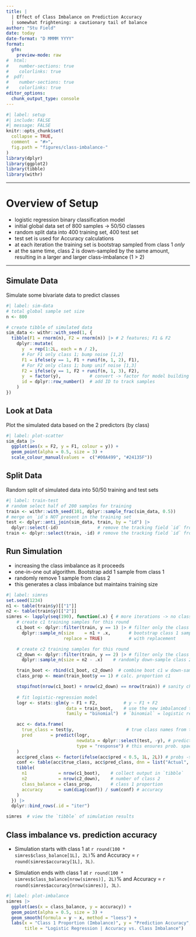 ```yaml
---
title: |
  | Effect of Class Imbalance on Prediction Accuracy
  | somewhat frightening: a cautionary tail of balance
author: "Stu Field"
date: today
date-format: "D MMMM YYYY"
format:
  gfm:
    preview-mode: raw
#  html:
#    number-sections: true
#    colorlinks: true
#  pdf:
#    number-sections: true
#    colorlinks: true
editor_options:
  chunk_output_type: console
---
```



```r
#| label: setup
#| include: FALSE
#| message: FALSE
knitr::opts_chunk$set(
  collapse = TRUE,
  comment  = "#>",
  fig.path = "figures/class-imbalance-"
)
library(dplyr)
library(ggplot2)
library(tibble)
library(withr)
```


--------


# Overview of Setup

- logistic regression binary classification model
- initial global data set of 800 samples -> 50/50 classes
- random split data into 400 training set, 400 test set
- test set is used for Accuracy calculations
- at each iteration the training set is bootstrap sampled from class 1 *only*
- at the same time, class 2 is down-sampled by the same amount,
  resulting in a larger and larger class-imbalance (1 > 2)



--------


## Simulate Data

Simulate some bivariate data to predict classes

```r
#| label: sim-data
# total global sample set size
n <- 800

# create tibble of simulated data
sim_data <- withr::with_seed(1, {
  tibble(F1 = rnorm(n), F2 = rnorm(n)) |> # 2 features; F1 & F2
    dplyr::mutate(
      y  = rep(1:2L, each = n / 2),
      # For F1 only class 1; bump noise [1,2]
      F1 = ifelse(y == 1, F1 + runif(n, 1, 2), F1),
      # For F2 only class 1; bump unif noise [1,3]
      F2 = ifelse(y == 1, F2 + runif(n, 1, 3), F2),
      y  = factor(y),           # convert -> factor for model building
      id = dplyr::row_number()  # add ID to track samples
    )
})
```


## Look at Data

Plot the simulated data based on the 2 predictors (by class)

```r
#| label: plot-scatter
sim_data |>
  ggplot(aes(x = F2, y = F1, colour = y)) +
  geom_point(alpha = 0.5, size = 3) +
  scale_colour_manual(values =  c("#00A499", "#24135F"))
```


## Split Data

Random split of simulated data into 50/50 training and test sets

```r
#| label: train-test
# random select half of 200 samples for training
train <- withr::with_seed(101, dplyr::sample_frac(sim_data, 0.5))
# merge on `id`s NOT present in the training set
test <- dplyr::anti_join(sim_data, train, by = "id") |>
  dplyr::select(-id)               # remove the tracking field `id` from test
train <- dplyr::select(train, -id) # remove the tracking field `id` from train
```


## Run Simulation

- increasing the class imbalance as it proceeds
- one-in-one out algorithm. Bootstrap add 1 sample from class 1
- randomly remove 1 sample from class 2
- this generates a class imbalance but maintains training size


```r
#| label: simres
set.seed(1234)
n1 <- table(train$y)[["1"]]
n2 <- table(train$y)[["2"]]
simres <- lapply(seq(190), function(.x) { # more iterations -> no class 2 left; trouble fitting
    # create c1 training samples for this round
    c1_boot <- dplyr::filter(train, y == 1) |> # filter only the class 1 samples
      dplyr::sample_n(size    = n1 + .x,       # bootstrap class 1 samples
                      replace = TRUE)          # with replacement

    # create c2 training samples for this round
    c2_down <- dplyr::filter(train, y == 2) |> # filter only the class 2 samples
      dplyr::sample_n(size = n2 - .x)    # randomly down-sample class 2; no replacement

    train_boot <- rbind(c1_boot, c2_down)  # combine boot c1 w down-sampled c2
    class_prop <- mean(train_boot$y == 1) # calc. proportion c1

    stopifnot(nrow(c1_boot) + nrow(c2_down) == nrow(train)) # sanity check; stable size
    
    # fit logistic-regression model
    logr <- stats::glm(y ~ F1 + F2,          # y ~ F1 + F2
                       data = train_boot,    # use the new imbalanced training set
                       family = "binomial")  # `binomial` = logistic regression

    acc <- data.frame(
      true_class = test$y,                    # true class names from test set
      pred       = predict(logr,
                           newdata = dplyr::select(test, -y), # predicted `probabilities`
                           type = "response") # this ensures prob. space; not log-odds
    )
    acc$pred_class <- factor(ifelse(acc$pred < 0.5, 1L, 2L)) # probs -> classes (cutoff = 0.5)
    conf <- table(acc$true_class, acc$pred_class, dnn = list("Actual", "Predicted"))
    tibble(
      n1            = nrow(c1_boot),    # collect output in `tibble`
      n2            = nrow(c2_down),    # number of class 2
      class_balance = class_prop,       # class 1 proportion
      accuracy      = sum(diag(conf)) / sum(conf) # accuracy
    )              
  }) |>
  dplyr::bind_rows(.id = "iter")

simres  # view the `tibble` of simulation results
```


## Class imbalance vs. prediction accuracy

- Simulation starts with class 1 at `r round(100 * simres$class_balance[1L], 2L)`%
  and Accuracy = `r round(simres$accuracy[1L], 3L)`.

- Simulation ends with class 1 at `r round(100 * simres$class_balance[nrow(simres)], 2L)`%
  and Accuracy = `r round(simres$accuracy[nrow(simres)], 3L)`.

```r
#| label: plot-imbalance
simres |>
  ggplot(aes(x = class_balance, y = accuracy)) +
  geom_point(alpha = 0.5, size = 3) +
  geom_smooth(formula = y ~ x, method = "loess") +
  labs(x = "Class 1 Proportion (Imbalance)", y = "Prediction Accuracy",
       title = "Logistic Regression | Accuracy vs. Class Imbalance")
```
